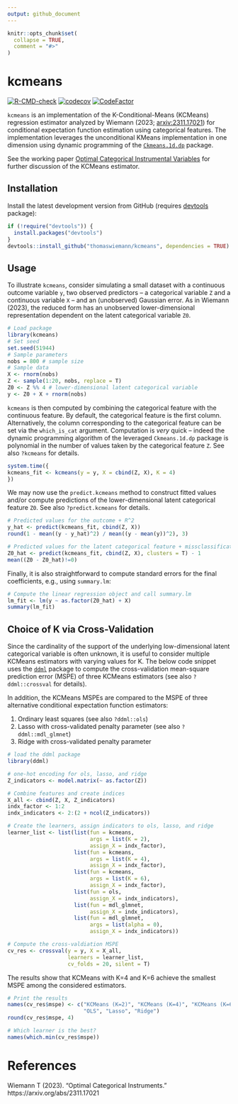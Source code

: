 ```yaml
---
output: github_document
---
```


<!-- README.md is generated from README.Rmd. Please edit that file -->

```r
knitr::opts_chunk$set(
  collapse = TRUE,
  comment = "#>"
)
```

# kcmeans

<!-- badges: start -->
[![R-CMD-check](https://github.com/thomaswiemann/kcmeans/actions/workflows/R-CMD-check.yaml/badge.svg)](https://github.com/thomaswiemann/kcmeans/actions/workflows/R-CMD-check.yaml)
[![codecov](https://codecov.io/gh/thomaswiemann/kcmeans/graph/badge.svg?token=1U0XDRMKEP)](https://app.codecov.io/gh/thomaswiemann/kcmeans)
[![CodeFactor](https://www.codefactor.io/repository/github/thomaswiemann/kcmeans/badge)](https://www.codefactor.io/repository/github/thomaswiemann/kcmeans)
<!-- badges: end -->

``kcmeans`` is an implementation of the K-Conditional-Means (KCMeans) regression estimator analyzed by Wiemann (2023; [arxiv:2311.17021](https://arxiv.org/abs/2311.17021)) for conditional expectation function estimation using categorical features. The implementation leverages the unconditional KMeans implementation in one dimension using dynamic programming of the [``Ckmeans.1d.dp``](https://CRAN.R-project.org/package=Ckmeans.1d.dp) package.

See the working paper [Optimal Categorical Instrumental Variables](https://arxiv.org/abs/2311.17021) for further discussion of the KCMeans estimator.

## Installation

Install the latest development version from GitHub (requires [devtools](https://github.com/r-lib/devtools) package):

```r
if (!require("devtools")) {
  install.packages("devtools")
}
devtools::install_github("thomaswiemann/kcmeans", dependencies = TRUE)
```

## Usage

To illustrate ``kcmeans``, consider simulating a small dataset with a continuous outcome variable ``y``, two observed predictors -- a categorical variable ``Z`` and a continuous variable ``X`` -- and an (unobserved) Gaussian error. As in Wiemann (2023), the reduced form has an unobserved lower-dimensional representation dependent on the latent categorical variable ``Z0``.
```r
# Load package
library(kcmeans)
# Set seed
set.seed(51944)
# Sample parameters
nobs = 800 # sample size
# Sample data
X <- rnorm(nobs)
Z <- sample(1:20, nobs, replace = T)
Z0 <- Z %% 4 # lower-dimensional latent categorical variable
y <- Z0 + X + rnorm(nobs)
```

``kcmeans`` is then computed by combining the categorical feature with the continuous feature. By default, the categorical feature is the first column. Alternatively, the column corresponding to the categorical feature can be set via the ``which_is_cat`` argument. Computation is _very_ quick -- indeed the dynamic programming algorithm of the leveraged ``Ckmeans.1d.dp`` package is polynomial in the number of values taken by the categorical feature ``Z``. See also ``?kcmeans`` for details.

```r
system.time({
kcmeans_fit <- kcmeans(y = y, X = cbind(Z, X), K = 4)
})
```

We may now use the ``predict.kcmeans`` method to construct fitted values and/or compute predictions of the lower-dimensional latent categorical feature ``Z0``. See also ``?predict.kcmeans`` for details.
```r
# Predicted values for the outcome + R^2
y_hat <- predict(kcmeans_fit, cbind(Z, X))
round(1 - mean((y - y_hat)^2) / mean((y - mean(y))^2), 3)

# Predicted values for the latent categorical feature + missclassification rate
Z0_hat <- predict(kcmeans_fit, cbind(Z, X), clusters = T) - 1
mean((Z0 - Z0_hat)!=0)


```

Finally, it is also straightforward to compute standard errors for the final coefficients, e.g., using ``summary.lm``:

```r
# Compute the linear regression object and call summary.lm
lm_fit <- lm(y ~ as.factor(Z0_hat) + X)
summary(lm_fit)
```


## Choice of K via Cross-Validation

Since the cardinality of the support of the underlying low-dimensional latent categorical variable is often unknown, it is useful to consider multiple KCMeans estimators with varying values for K. The below code snippet uses the [``ddml``](https://thomaswiemann.com/ddml/) package to compute the cross-validation mean-square prediction error (MSPE) of three KCMeans estimators (see also ``?ddml::crossval`` for details). 

In addition, the KCMeans MSPEs are compared to the MSPE of three alternative conditional expectation function estimators:

1. Ordinary least squares (see also ``?ddml::ols``)
2. Lasso with cross-validated penalty parameter (see also ``?ddml::mdl_glmnet``)
3. Ridge with cross-validated penalty parameter 


```r
# load the ddml package
library(ddml)

# one-hot encoding for ols, lasso, and ridge
Z_indicators <- model.matrix(~ as.factor(Z)) 

# Combine features and create indices
X_all <- cbind(Z, X, Z_indicators)
indx_factor <- 1:2
indx_indicators <- 2:(2 + ncol(Z_indicators))

# Create the learners, assign indicators to ols, lasso, and ridge
learner_list <- list(list(fun = kcmeans,
                          args = list(K = 2),
                          assign_X = indx_factor),
                     list(fun = kcmeans,
                          args = list(K = 4),
                          assign_X = indx_factor),
                     list(fun = kcmeans,
                          args = list(K = 6),
                          assign_X = indx_factor),
                     list(fun = ols,
                          assign_X = indx_indicators),
                     list(fun = mdl_glmnet,
                          assign_X = indx_indicators),
                     list(fun = mdl_glmnet,
                          args = list(alpha = 0),
                          assign_X = indx_indicators))

# Compute the cross-valdiation MSPE
cv_res <- crossval(y = y, X = X_all, 
                   learners = learner_list, 
                   cv_folds = 20, silent = T)

```

The results show that KCMeans with K=4 and K=6 achieve the smallest MSPE among the considered estimators.

```r
# Print the results
names(cv_res$mspe) <- c("KCMeans (K=2)", "KCMeans (K=4)", "KCMeans (K=6)",
                        "OLS", "Lasso", "Ridge")
round(cv_res$mspe, 4)

# Which learner is the best?
names(which.min(cv_res$mspe))
```

# References
Wiemann T (2023). "Optimal Categorical Instruments." https://arxiv.org/abs/2311.17021
